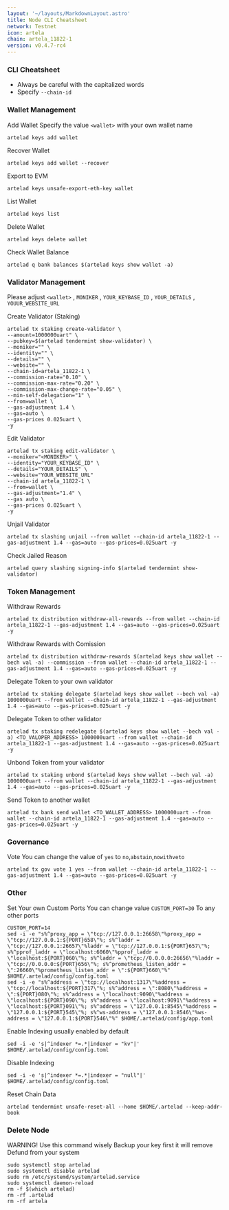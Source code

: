 ```yaml
---
layout: '~/layouts/MarkdownLayout.astro'
title: Node CLI Cheatsheet
network: Testnet
icon: artela
chain: artela_11822-1
version: v0.4.7-rc4
---
```


### CLI Cheatsheet

- Always be careful with the capitalized words
- Specify `--chain-id`

### Wallet Management

Add Wallet
Specify the value `<wallet>` with your own wallet name

```
artelad keys add wallet
```

Recover Wallet
```
artelad keys add wallet --recover
```
Export to EVM
```
artelad keys unsafe-export-eth-key wallet
```
List Wallet
```
artelad keys list
```

Delete Wallet
```
artelad keys delete wallet
```

Check Wallet Balance
```
artelad q bank balances $(artelad keys show wallet -a)
```

### Validator Management

Please adjust `<wallet>` , `MONIKER` , `YOUR_KEYBASE_ID` , `YOUR_DETAILS` , `YOUUR_WEBSITE_URL`

Create Validator (Staking)
```
artelad tx staking create-validator \
--amount=1000000uart" \
--pubkey=$(artelad tendermint show-validator) \
--moniker="" \
--identity="" \
--details="" \
--website="" \
--chain-id=artela_11822-1 \
--commission-rate="0.10" \
--commission-max-rate="0.20" \
--commission-max-change-rate="0.05" \
--min-self-delegation="1" \
--from=wallet \
--gas-adjustment 1.4 \
--gas=auto \
--gas-prices 0.025uart \
-y
```

Edit Validator
```
artelad tx staking edit-validator \
--moniker="<MONIKER>" \
--identity="YOUR_KEYBASE_ID" \
--details="YOUR_DETAILS" \
--website="YOUR_WEBSITE_URL"
--chain-id artela_11822-1 \
--from=wallet \
--gas-adjustment="1.4" \
--gas auto \
--gas-prices 0.025uart \
-y
```


Unjail Validator
```
artelad tx slashing unjail --from wallet --chain-id artela_11822-1 --gas-adjustment 1.4 --gas=auto --gas-prices=0.025uart -y
```

Check Jailed Reason
```
artelad query slashing signing-info $(artelad tendermint show-validator)
```

### Token Management

Withdraw Rewards
```
artelad tx distribution withdraw-all-rewards --from wallet --chain-id artela_11822-1 --gas-adjustment 1.4 --gas=auto --gas-prices=0.025uart -y
```

Withdraw Rewards with Comission
```
artelad tx distribution withdraw-rewards $(artelad keys show wallet --bech val -a) --commission --from wallet --chain-id artela_11822-1 --gas-adjustment 1.4 --gas=auto --gas-prices=0.025uart -y
```

Delegate Token to your own validator
```
artelad tx staking delegate $(artelad keys show wallet --bech val -a) 1000000uart --from wallet --chain-id artela_11822-1 --gas-adjustment 1.4 --gas=auto --gas-prices=0.025uart -y
```

Delegate Token to other validator
```
artelad tx staking redelegate $(artelad keys show wallet --bech val -a) <TO_VALOPER_ADDRESS> 1000000uart --from wallet --chain-id artela_11822-1 --gas-adjustment 1.4 --gas=auto --gas-prices=0.025uart -y
```

Unbond Token from your validator
```
artelad tx staking unbond $(artelad keys show wallet --bech val -a) 1000000uart --from wallet --chain-id artela_11822-1 --gas-adjustment 1.4 --gas=auto --gas-prices=0.025uart -y
```

Send Token to another wallet
```
artelad tx bank send wallet <TO_WALLET_ADDRESS> 1000000uart --from wallet --chain-id artela_11822-1 --gas-adjustment 1.4 --gas=auto --gas-prices=0.025uart -y
```

### Governance 

Vote
You can change the value of `yes` to `no`,`abstain`,`nowithveto`

```
artelad tx gov vote 1 yes --from wallet --chain-id artela_11822-1 --gas-adjustment 1.4 --gas=auto --gas-prices=0.025uart -y

```

### Other

Set Your own Custom Ports
You can change value `CUSTOM_PORT=30` To any other ports
```
CUSTOM_PORT=14
sed -i -e "s%^proxy_app = \"tcp://127.0.0.1:26658\"%proxy_app = \"tcp://127.0.0.1:${PORT}658\"%; s%^laddr = \"tcp://127.0.0.1:26657\"%laddr = \"tcp://127.0.0.1:${PORT}657\"%; s%^pprof_laddr = \"localhost:6060\"%pprof_laddr = \"localhost:${PORT}060\"%; s%^laddr = \"tcp://0.0.0.0:26656\"%laddr = \"tcp://0.0.0.0:${PORT}656\"%; s%^prometheus_listen_addr = \":26660\"%prometheus_listen_addr = \":${PORT}660\"%" $HOME/.artelad/config/config.toml
sed -i -e "s%^address = \"tcp://localhost:1317\"%address = \"tcp://localhost:${PORT}317\"%; s%^address = \":8080\"%address = \":${PORT}080\"%; s%^address = \"localhost:9090\"%address = \"localhost:${PORT}090\"%; s%^address = \"localhost:9091\"%address = \"localhost:${PORT}091\"%; s%^address = \"127.0.0.1:8545\"%address = \"127.0.0.1:${PORT}545\"%; s%^ws-address = \"127.0.0.1:8546\"%ws-address = \"127.0.0.1:${PORT}546\"%" $HOME/.artelad/config/app.toml
```

Enable Indexing usually enabled by default
```
sed -i -e 's|^indexer *=.*|indexer = "kv"|' $HOME/.artelad/config/config.toml
```

Disable Indexing
```
sed -i -e 's|^indexer *=.*|indexer = "null"|' $HOME/.artelad/config/config.toml
```

Reset Chain Data
```
artelad tendermint unsafe-reset-all --home $HOME/.artelad --keep-addr-book
```

### Delete Node

WARNING! Use this command wisely 
Backup your key first it will remove Defund from your system

```
sudo systemctl stop artelad
sudo systemctl disable artelad
sudo rm /etc/systemd/system/artelad.service
sudo systemctl daemon-reload
rm -f $(which artelad)
rm -rf .artelad
rm -rf artela
```
